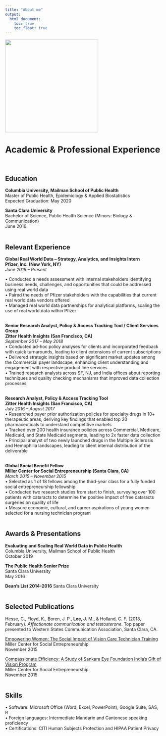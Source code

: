 ```yaml
---
title: "About me"
output: 
  html_document:
    toc: true
    toc_float: true
---
```

![](images/Jana_headshot_circle.jpg){width=300px}

# Academic & Professional Experience <br> <br>

## Education
**Columbia University, Mailman School of Public Health** <br>
Master of Public Health, Epidemiology & Applied Biostatistics <br>
Expected Graduation: May 2020 <br>

**Santa Clara University** <br>
Bachelor of Science, Public Health Science (Minors: Biology & Communication) <br>
June 2016 <br> <br>

## Relevant Experience
**Global Real World Data – Strategy, Analytics, and Insights Intern** <br>
**Pfizer, Inc. (New York, NY)** <br> 
_June 2019 – Present_ <br> 

•	Conducted a needs assessment with internal stakeholders identifying business needs, challenges, and opportunities that could be addressed using real world data <br>
•	Paired the needs of Pfizer stakeholders with the capabilities that current real world data vendors offered <br> 
•	Managed real world data partnerships for analytical platforms, scaling the use of real world data within Pfizer <br> <br>

**Senior Research Analyst, Policy & Access Tracking Tool / Client Services Group** <br> 
**Zitter Health Insights (San Francisco, CA)** <br> 
_September 2017 – May 2018_ <br>
•	Conducted ad-hoc policy analyses for clients and incorporated feedback with quick turnarounds, leading to client extensions of current subscriptions <br>
•	Delivered strategic insights based on significant market updates among the Commercial payer landscape, enhancing client understanding and engagement with respective product line services <br>
•	Trained research analysts across SF, NJ, and India offices about reporting techniques and quality checking mechanisms that improved data collection processes <br> <br>

**Research Analyst, Policy & Access Tracking Tool** <br>
**Zitter Health Insights (San Francisco, CA)** <br>
_July 2016 – August 2017_ <br>
•	Researched payer prior authorization policies for specialty drugs in 10+ therapeutic areas, deriving key findings that enabled top 20 pharmaceuticals to understand competitive markets <br>
•	Tracked over 200 health insurance policies across Commercial, Medicare, Medicaid, and State Medicaid segments, leading to 2x faster data collection <br>
•	Principal analyst of two newly launched drugs in the Multiple Sclerosis and Hemophilia landscapes, leading to client internal distribution of the deliverable <br> <br>


**Global Social Benefit Fellow** <br>
**Miller Center for Social Entrepreneurship (Santa Clara, CA)** <br>
_March 2015 – November 2015_ <br>
•	Selected as 1 of 18 fellows among the third-year class for a fully funded social entrepreneurship fellowship <br>
•	Conducted two research studies from start to finish, surveying over 100 patients with cataracts to determine the positive impact of free cataracts surgeries on quality of life <br>
•	Measure economic, cultural, and career aspirations of young women selected for a nursing technician program <br> <br>

## Awards & Presentations
**Evaluating and Scaling Real World Data in Public Health** <br>
Columbia University, Mailman School of Public Health <br>
October 2019

**The Public Health Senior Prize** <br>
Santa Clara University <br>
May 2016

**Dean's List 2014-2016**
Santa Clara University <br> <br>

## Selected Publications
Hesse, C., Floyd, K., Boren, J. P., **Lee, J.** M., & Holland, C. F. (2018, February). _Affectionate communication and testosterone_. Top paper presented to Western States Communication Association, Santa Clara, CA.

[Empowering Women: The Social Impact of Vision Care Technician Training](https://www.globalsocialbenefit.institute/pdf/VisionCareTechnicianAssessment.pdf) <br>
Miller Center for Social Entrepreneurship <br>
November 2015

[Compassionate Efficiency: A Study of Sankara Eye Foundation India's Gift of Vision Program](https://www.globalsocialbenefit.institute/pdf/GiftofVisonImpactAssessment.pdf) <br>
Miller Center for Social Entrepreneurship <br>
November 2015 <br> <br>

## Skills
•	Software: Microsoft Office (Word, Excel, PowerPoint), Google Suite, SAS, R <br>
•	Foreign languages: Intermediate Mandarin and Cantonese speaking proficiency <br>
•	Certifications: CITI Human Subjects Protection and HIPAA Patient Privacy <br>
